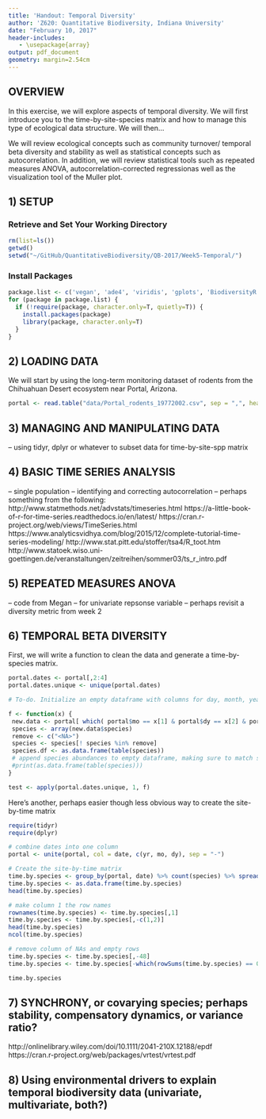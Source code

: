 ```yaml
---
title: 'Handout: Temporal Diversity'
author: 'Z620: Quantitative Biodiversity, Indiana University'
date: "February 10, 2017"
header-includes:
   - \usepackage{array}
output: pdf_document
geometry: margin=2.54cm
---
```


## OVERVIEW

In this exercise, we will explore aspects of temporal diversity. We will first introduce you to the time-by-site-species matrix and how to manage this type of ecological data structure. We will then...

We will review ecological concepts such as community turnover/ temporal beta diversity and stability as well as statistical concepts such as autocorrelation. In addition, we will review statistical tools such as repeated measures ANOVA, autocorrelation-corrected regressionas well as the visualization tool of the Muller plot. 

## 1) SETUP
### Retrieve and Set Your Working Directory

```r
rm(list=ls()) 
getwd() 
setwd("~/GitHub/QuantitativeBiodiversity/QB-2017/Week5-Temporal/") 
```

### Install Packages

```r
package.list <- c('vegan', 'ade4', 'viridis', 'gplots', 'BiodiversityR', 'indicspecies')
for (package in package.list) {
  if (!require(package, character.only=T, quietly=T)) {
    install.packages(package)
    library(package, character.only=T)
  }
}
```

## 2) LOADING DATA

We will start by using the long-term monitoring dataset of rodents from the Chihuahuan Desert ecosystem near Portal, Arizona.

```r
portal <- read.table("data/Portal_rodents_19772002.csv", sep = ",", header = TRUE)
```

## 3) MANAGING AND MANIPULATING DATA
-- using tidyr, dplyr or whatever to subset data for time-by-site-spp matrix

## 4) BASIC TIME SERIES ANALYSIS
-- single population
-- identifying and correcting autocorrelation
-- perhaps something from the following:
http://www.statmethods.net/advstats/timeseries.html
https://a-little-book-of-r-for-time-series.readthedocs.io/en/latest/
https://cran.r-project.org/web/views/TimeSeries.html
https://www.analyticsvidhya.com/blog/2015/12/complete-tutorial-time-series-modeling/
http://www.stat.pitt.edu/stoffer/tsa4/R_toot.htm
http://www.statoek.wiso.uni-goettingen.de/veranstaltungen/zeitreihen/sommer03/ts_r_intro.pdf

## 5) REPEATED MEASURES ANOVA
-- code from Megan
-- for univariate repsonse variable
-- perhaps revisit a diversity metric from week 2

## 6) TEMPORAL BETA DIVERSITY

First, we will write a function to clean the data and generate a time-by-species matrix. 

```r
portal.dates <- portal[,2:4]
portal.dates.unique <- unique(portal.dates)

# To-do. Initialize an empty dataframe with columns for day, month, year, and each species

f <- function(x) {
 new.data <- portal[ which( portal$mo == x[1] & portal$dy == x[2] & portal$yr == x[3]) , ]
 species <- array(new.data$species)
 remove <- c("<NA>")
 species <- species[! species %in% remove]
 species.df <- as.data.frame(table(species))
 # append species abundances to empty dataframe, making sure to match species identity to column
 #print(as.data.frame(table(species)))
}

test <- apply(portal.dates.unique, 1, f)
```

Here's another, perhaps easier though less obvious way to create the site-by-time matrix
```r
require(tidyr)
require(dplyr)

# combine dates into one column
portal <- unite(portal, col = date, c(yr, mo, dy), sep = "-")

# Create the site-by-time matrix
time.by.species <- group_by(portal, date) %>% count(species) %>% spread(key = species, value = n, fill = 0)
time.by.species <- as.data.frame(time.by.species)
head(time.by.species)

# make column 1 the row names
rownames(time.by.species) <- time.by.species[,1]
time.by.species <- time.by.species[,-c(1,2)]
head(time.by.species)
ncol(time.by.species)

# remove column of NAs and empty rows
time.by.species <- time.by.species[,-48]
time.by.species <- time.by.species[-which(rowSums(time.by.species) == 0),]

time.by.species
```

## 7) SYNCHRONY, or covarying species; perhaps stability, compensatory dynamics, or variance ratio?
http://onlinelibrary.wiley.com/doi/10.1111/2041-210X.12188/epdf
https://cran.r-project.org/web/packages/vrtest/vrtest.pdf

## 8) Using environmental drivers to explain temporal biodiversity data (univariate, multivariate, both?)